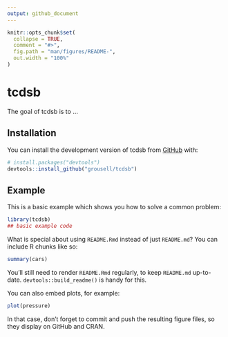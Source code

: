 ```yaml
---
output: github_document
---
```


<!-- README.md is generated from README.Rmd. Please edit that file -->

```r
knitr::opts_chunk$set(
  collapse = TRUE,
  comment = "#>",
  fig.path = "man/figures/README-",
  out.width = "100%"
)
```

# tcdsb

<!-- badges: start -->
<!-- badges: end -->

The goal of tcdsb is to ...

## Installation

You can install the development version of tcdsb from [GitHub](https://github.com/) with:

``` r
# install.packages("devtools")
devtools::install_github("grousell/tcdsb")
```

## Example

This is a basic example which shows you how to solve a common problem:

```r
library(tcdsb)
## basic example code
```

What is special about using `README.Rmd` instead of just `README.md`? You can include R chunks like so:

```r
summary(cars)
```

You'll still need to render `README.Rmd` regularly, to keep `README.md` up-to-date. `devtools::build_readme()` is handy for this.

You can also embed plots, for example:

```r
plot(pressure)
```

In that case, don't forget to commit and push the resulting figure files, so they display on GitHub and CRAN.
